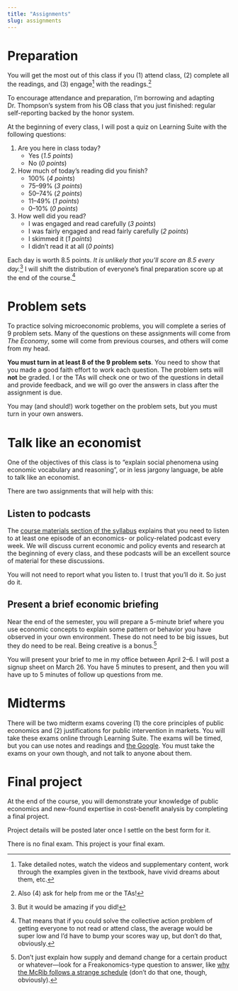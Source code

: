 ```yaml
---
title: "Assignments"
slug: assignments
---
```


# Preparation

You will get the most out of this class if you (1) attend class, (2) complete all the readings, and (3) engage^[Take detailed notes, watch the videos and supplementary content, work through the examples given in the textbook, have vivid dreams about them, etc.]  with the readings.^[Also (4) ask for help from me or the TAs!]

To encourage attendance and preparation, I'm borrowing and adapting Dr. Thompson's system from his OB class that you just finished: regular self-reporting backed by the honor system. 

At the beginning of every class, I will post a quiz on Learning Suite with the following questions:

1. Are you here in class today?
    - Yes (*1.5 points*)
    - No (*0 points*)
2. How much of today's reading did you finish?
    - 100% (*4 points*)
    - 75–99% (*3 points*)
    - 50–74% (*2 points*)
    - 11–49% (*1 points*)
    - 0–10% (*0 points*)
3. How well did you read?
    - I was engaged and read carefully (*3 points*)
    - I was fairly engaged and read fairly carefully (*2 points*)
    - I skimmed it (*1 points*)
    - I didn't read it at all (*0 points*)

Each day is worth 8.5 points. *It is unlikely that you'll score an 8.5 every day.*^[But it would be amazing if you did!] I will shift the distribution of everyone's final preparation score up at the end of the course.^[That means that if you could solve the collective action problem of getting everyone to not read or attend class, the average would be super low and I'd have to bump your scores way up, but don't do that, obviously.]


# Problem sets

To practice solving microeconomic problems, you will complete a series of 9 problem sets. Many of the questions on these assignments will come from *The Economy*, some will come from previous courses, and others will come from my head.

**You must turn in at least 8 of the 9 problem sets**. You need to show that you made a good faith effort to work each question. The problem sets will **not** be graded. I or the TAs will check one or two of the questions in detail and provide feedback, and we will go over the answers in class after the assignment is due.

You may (and should!) work together on the problem sets, but you must turn in your own answers.


# Talk like an economist

One of the objectives of this class is to "explain social phenomena using economic vocabulary and reasoning", or in less jargony language, be able to talk like an economist. 

There are two assignments that will help with this:

## Listen to podcasts

The [course materials section of the syllabus](/syllabus/#course-materials) explains that you need to listen to at least one episode of an economics- or policy-related podcast every week. We will discuss current economic and policy events and research at the beginning of every class, and these podcasts will be an excellent source of material for these discussions.

You will not need to report what you listen to. I trust that you'll do it. So just do it.

## Present a brief economic briefing

Near the end of the semester, you will prepare a 5-minute brief where you use economic concepts to explain some pattern or behavior you have observed in your own environment. These do not need to be big issues, but they do need to be real. Being creative is a bonus.^[Don't just explain how supply and demand change for a certain product or whatever—look for a Freakonomics-type question to answer, like [why the McRib follows a strange schedule](https://www.theawl.com/2011/11/a-conspiracy-of-hogs-the-mcrib-as-arbitrage/) (don't do that one, though, obviously).]

You will present your brief to me in my office between April 2–6. I will post a signup sheet on March 26. You have 5 minutes to present, and then you will have up to 5 minutes of follow up questions from me.


# Midterms

There will be two midterm exams covering (1) the core principles of public economics and (2) justifications for public intervention in markets. You will take these exams online through Learning Suite. The exams will be timed, but you can use notes and readings and [the Google](https://www.youtube.com/watch?v=AQ45fO1uiOQ). You must take the exams on your own though, and not talk to anyone about them.


# Final project

At the end of the course, you will demonstrate your knowledge of public economics and new-found expertise in cost-benefit analysis by completing a final project.

Project details will be posted later once I settle on the best form for it.

There is no final exam. This project is your final exam.
